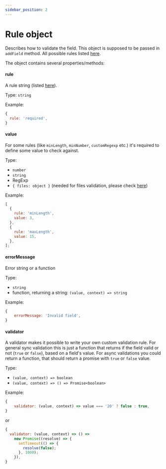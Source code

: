 ```yaml
---
sidebar_position: 2
---
```


# Rule object

Describes how to validate the field. This object is supposed to be passed in `addField` method. All possible rules listed [here](/docs/category/rules).

The object contains several properties/methods:

#### rule

A rule string (listed [here](/docs/category/rules)).

Type: `string`

Example:

```js
{
  rule: 'required',
}
```

#### value

For some rules (like `minLength`, `minNumber`, `customRegexp` etc.) it's required to define some value to check against.

Type:

- `number`
- `string`
- RegExp
- `{ files: object }` (needed for files validation, please check [here](/docs/tutorial/files-validation))

Example:

```js
[
  {
    rule: 'minLength',
    value: 3,
  },
  {
    rule: 'maxLength',
    value: 15,
  },
];
```

#### errorMessage

Error string or a function

Type:

- `string`
- function, returning a string: `(value, context) => string`

Example:

```js
{
    errorMessage: 'Invalid field',
}
```

#### validator

A validator makes it possible to write your own custom validation rule.
For general sync validation this is just a function that returns if the field valid or not (`true` or `false`), based on a field's value.
For async validations you could return a function, that should return a promise with `true` or `false` value.

Type:

- `(value, context) => boolean`
- `(value, context) => () => Promise<boolean>`

Example:

```js
{
    validator: (value, context) => value === '20' ? false : true,
}
```

or

```js
{
  validator: (value, context) => () =>
    new Promise((resolve) => {
      setTimeout(() => {
        resolve(false);
      }, 1000);
    }),
}
```
